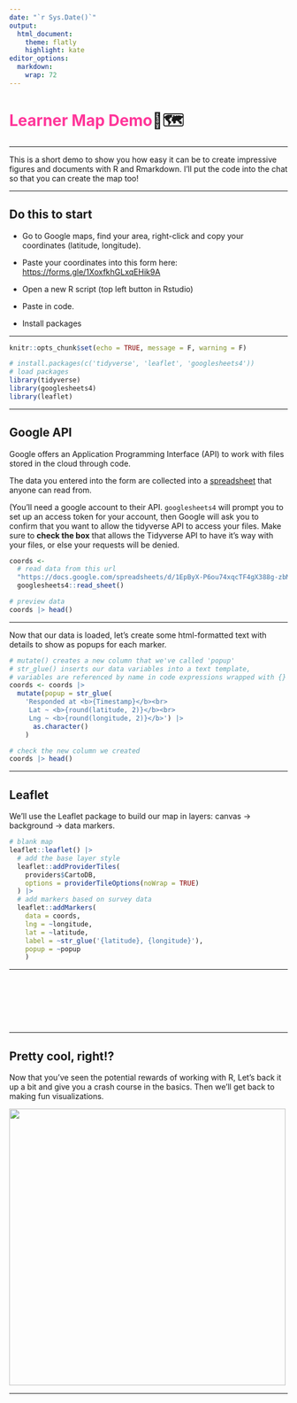 ```yaml
---
date: "`r Sys.Date()`"
output: 
  html_document:
    theme: flatly
    highlight: kate
editor_options: 
  markdown: 
    wrap: 72
---
```


```{=html}
<style>
.leaflet {
    margin: auto;
}
</style>
```

# [Learner Map Demo]{style="color:#ff3599"}📍🗺

--------------------------------------------------------------

This is a short demo to show you how easy it can be to create
impressive figures and documents with R and Rmarkdown. I'll put the code into the chat so that you can create the map too!
  
-----

## Do this to start

-   Go to Google maps, find your area, right-click and copy your coordinates (latitude, longitude).
-   Paste your coordinates into this form here: <https://forms.gle/1XoxfkhGLxqEHik9A>

-   Open a new R script (top left button in Rstudio)
-   Paste in code. 
-   Install packages

--------------------------------------------------------------

```r
knitr::opts_chunk$set(echo = TRUE, message = F, warning = F)
```

```r
# install.packages(c('tidyverse', 'leaflet', 'googlesheets4'))
# load packages
library(tidyverse)
library(googlesheets4)
library(leaflet)
```

--------------------------------------------------------------

## Google API

Google offers an Application Programming Interface (API) to work with
files stored in the cloud through code.
<!-- API is a really general term that basically means software that coders use as part of their projects. -->

The data you entered into the form are collected into a
[spreadsheet](https://docs.google.com/spreadsheets/d/1EpByX-P6ou74xqcTF4gX388g-zbMEHPyHsBZADyMhsU/edit#gid=719575535)
that anyone can read from.

(You'll need a google account to their API. `googlesheets4` will prompt
you to set up an access token for your account, then Google will ask you
to confirm that you want to allow the tidyverse API to access your files. Make sure to **check the box** that allows the Tidyverse API  to have it's way with your files, or else your requests will be denied.

```r
coords <-
  # read data from this url
  "https://docs.google.com/spreadsheets/d/1EpByX-P6ou74xqcTF4gX388g-zbMEHPyHsBZADyMhsU/edit?usp=sharing" |> 
  googlesheets4::read_sheet()

# preview data
coords |> head()
```

--------------------------------------------------------------

Now that our data is loaded, let's create some html-formatted text with
details to show as popups for each marker.

```r
# mutate() creates a new column that we've called 'popup'
# str_glue() inserts our data variables into a text template,
# variables are referenced by name in code expressions wrapped with {}
coords <- coords |>
  mutate(popup = str_glue(
    'Responded at <b>{Timestamp}</b><br>
     Lat ~ <b>{round(latitude, 2)}</b><br>
     Lng ~ <b>{round(longitude, 2)}</b>') |> 
      as.character()
    )

# check the new column we created
coords |> head()
```

--------------------------------------------------------------

## Leaflet

We'll use the Leaflet package to build our map in layers: canvas -\>
background -\> data markers.

<!-- this is html that wont show up in the final document -->

```r
# blank map
leaflet::leaflet() |>
  # add the base layer style
  leaflet::addProviderTiles(
    providers$CartoDB,
    options = providerTileOptions(noWrap = TRUE)
  ) |>
  # add markers based on survey data
  leaflet::addMarkers(
    data = coords,
    lng = ~longitude,
    lat = ~latitude,
    label = ~str_glue('{latitude}, {longitude}'),
    popup = ~popup
    ) 
```

--------------------------------------------------------------

<br> <br> <br> <br> <br>

--------------------------------------------------------------

## Pretty cool, right!?

Now that you've seen the potential rewards of working with R, Let's back it up a bit and give you a crash course in the
basics. Then we'll get back to making fun visualizations.

![](https://github.com/jmoggridge/learn_to_code_seminar/raw/main/acorn.png){width="500"}

--------------------------------------------------------------

<br> <br> 
